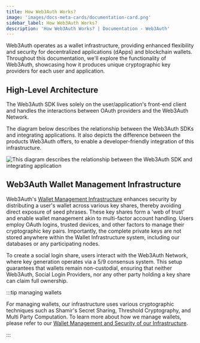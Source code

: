 ```yaml
---
title: How Web3Auth Works?
image: 'images/docs-meta-cards/documentation-card.png'
sidebar_label: How Web3Auth Works?
description: 'How Web3Auth Works? | Documentation - Web3Auth'
---
```



Web3Auth operates as a wallet infrastructure, providing enhanced flexibility and security for decentralized applications (dApps) and blockchain wallets. Throughout this documentation, we'll explore the functionality of Web3Auth, showcasing how it produces unique cryptographic key providers for each user and application.

## High-Level Architecture

The Web3Auth SDK lives solely on the user/application's front-end client and handles the interactions between OAuth providers and the Web3Auth Network.

The diagram below describes the relationship between the Web3Auth SDKs and integrating applications. It also depicts the difference between the products Web3Auth offers, to enable a developer-friendly integration of this infrastructure.

<picture>
  <source srcset={PnPCoreKitFlowLight} media="(prefers-color-scheme: light)" />
  <source srcset={PnPCoreKitFlowDark} media="(prefers-color-scheme: dark)" />
  <img
    src={PnPCoreKitFlowLight}
    style={{ display: 'block', maxHeight: '600px', margin: '20px auto' }}
    alt="This diagram describes the relationship between the Web3Auth SDK and integrating application"
  />
</picture>

## Web3Auth Wallet Management Infrastructure

Web3Auth's [Wallet Management Infrastructure](/infrastructure/) enhances security by distributing a user's wallet across various key shares, thereby avoiding direct exposure of seed phrases. These key shares form a 'web of trust' and enable wallet management akin to multi-factor account handling. Users employ OAuth logins, trusted devices, and other factors to manage their cryptographic key pairs. Importantly, the complete private keys are not stored anywhere within the Wallet Infrastructure system, including our databases or any participating nodes.

To create a social login share, users interact with the Web3Auth Network, where key generation operates via a 5/9 consensus system. This setup guarantees that wallets remain non-custodial, ensuring that neither Web3Auth, Social Login Providers, nor any other party holding a key share can claim full ownership.

:::tip managing wallets

For managing wallets, our infrastructure uses various cryptographic techniques such as Shamir's Secret Sharing, Threshold Cryptography, and Multi Party Computation. To learn more about how we manage wallets, please refer to our [Wallet Management and Security of our Infrastructure](/infrastructure/).

:::
